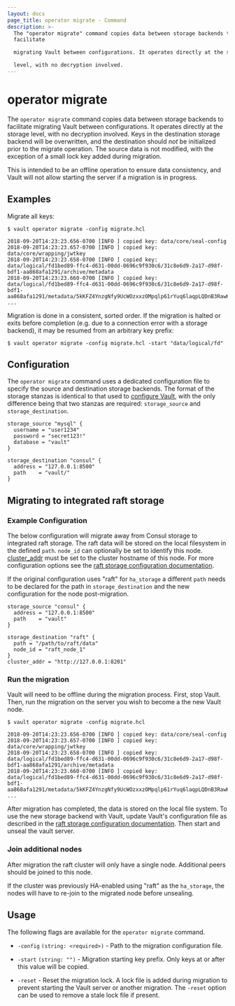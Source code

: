 ```yaml
---
layout: docs
page_title: operator migrate - Command
description: >-
  The "operator migrate" command copies data between storage backends to
  facilitate

  migrating Vault between configurations. It operates directly at the storage

  level, with no decryption involved.
---
```


# operator migrate

The `operator migrate` command copies data between storage backends to facilitate
migrating Vault between configurations. It operates directly at the storage
level, with no decryption involved. Keys in the destination storage backend will
be overwritten, and the destination should _not_ be initialized prior to the
migrate operation. The source data is not modified, with the exception of a small lock
key added during migration.

This is intended to be an offline operation to ensure data consistency, and Vault
will not allow starting the server if a migration is in progress.

## Examples

Migrate all keys:

```shell-session
$ vault operator migrate -config migrate.hcl

2018-09-20T14:23:23.656-0700 [INFO ] copied key: data/core/seal-config
2018-09-20T14:23:23.657-0700 [INFO ] copied key: data/core/wrapping/jwtkey
2018-09-20T14:23:23.658-0700 [INFO ] copied key: data/logical/fd1bed89-ffc4-d631-00dd-0696c9f930c6/31c8e6d9-2a17-d98f-bdf1-aa868afa1291/archive/metadata
2018-09-20T14:23:23.660-0700 [INFO ] copied key: data/logical/fd1bed89-ffc4-d631-00dd-0696c9f930c6/31c8e6d9-2a17-d98f-bdf1-aa868afa1291/metadata/5kKFZ4YnzgNfy9UcWOzxxzOMpqlp61rYuq6laqpLQDnB3RawKpqi7yBTrawj1P
...
```

Migration is done in a consistent, sorted order. If the migration is halted or
exits before completion (e.g. due to a connection error with a storage backend),
it may be resumed from an arbitrary key prefix:

```shell-session
$ vault operator migrate -config migrate.hcl -start "data/logical/fd"
```

## Configuration

The `operator migrate` command uses a dedicated configuration file to specify the source
and destination storage backends. The format of the storage stanzas is identical
to that used to [configure Vault](/docs/configuration/storage),
with the only difference being that two stanzas are required: `storage_source` and `storage_destination`.

```hcl
storage_source "mysql" {
  username = "user1234"
  password = "secret123!"
  database = "vault"
}

storage_destination "consul" {
  address = "127.0.0.1:8500"
  path    = "vault/"
}
```

## Migrating to integrated raft storage

### Example Configuration

The below configuration will migrate away from Consul storage to integrated
raft storage. The raft data will be stored on the local filesystem in the
defined `path`. `node_id` can optionally be set to identify this node.
[cluster_addr](/docs/configuration#cluster_addr) must be set to the
cluster hostname of this node. For more configuration options see the [raft
storage configuration documentation](/docs/configuration/storage/raft).

If the original configuration uses "raft" for `ha_storage` a different
`path` needs to be declared for the path in `storage_destination` and the new
configuration for the node post-migration.

```hcl
storage_source "consul" {
  address = "127.0.0.1:8500"
  path    = "vault"
}

storage_destination "raft" {
  path = "/path/to/raft/data"
  node_id = "raft_node_1"
}
cluster_addr = "http://127.0.0.1:8201"
```

### Run the migration

Vault will need to be offline during the migration process. First, stop Vault.
Then, run the migration on the server you wish to become a the new Vault node.

```shell-session
$ vault operator migrate -config migrate.hcl

2018-09-20T14:23:23.656-0700 [INFO ] copied key: data/core/seal-config
2018-09-20T14:23:23.657-0700 [INFO ] copied key: data/core/wrapping/jwtkey
2018-09-20T14:23:23.658-0700 [INFO ] copied key: data/logical/fd1bed89-ffc4-d631-00dd-0696c9f930c6/31c8e6d9-2a17-d98f-bdf1-aa868afa1291/archive/metadata
2018-09-20T14:23:23.660-0700 [INFO ] copied key: data/logical/fd1bed89-ffc4-d631-00dd-0696c9f930c6/31c8e6d9-2a17-d98f-bdf1-aa868afa1291/metadata/5kKFZ4YnzgNfy9UcWOzxxzOMpqlp61rYuq6laqpLQDnB3RawKpqi7yBTrawj1P
...
```

After migration has completed, the data is stored on the local file system. To
use the new storage backend with Vault, update Vault's configuration file as
described in the [raft storage configuration
documentation](/docs/configuration/storage/raft). Then start and unseal the
vault server.

### Join additional nodes

After migration the raft cluster will only have a single node. Additional peers
should be joined to this node.

If the cluster was previously HA-enabled using "raft" as the `ha_storage`, the
nodes will have to re-join to the migrated node before unsealing.

## Usage

The following flags are available for the `operator migrate` command.

- `-config` `(string: <required>)` - Path to the migration configuration file.

- `-start` `(string: "")` - Migration starting key prefix. Only keys at or after this value will be copied.

- `-reset` - Reset the migration lock. A lock file is added during migration to prevent
  starting the Vault server or another migration. The `-reset` option can be used to
  remove a stale lock file if present.
